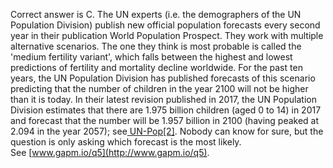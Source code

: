Correct answer is C. The UN experts (i.e. the demographers of the UN Population Division) publish new official population forecasts every second year in their publication World Population Prospect. They work with multiple alternative scenarios. The one they think is most probable is called the 'medium fertility variant', which falls between the highest and lowest predictions of fertility and mortality decline worldwide. For the past ten years, the UN Population Division has published forecasts of this scenario predicting that the number of children in the year 2100 will not be higher than it is today. In their latest revision published in 2017, the UN Population Division estimates that there are 1.975 billion children (aged 0 to 14) in 2017 and forecast that the number will be 1.957 billion in 2100 (having peaked at 2.094 in the year 2057); see[ UN-Pop[2]](http://www.esa.un.org/unpd/wpp). Nobody can know for sure, but the question is only asking which forecast is the most likely. See [www.gapm.io/q5](http://www.gapm.io/q5).